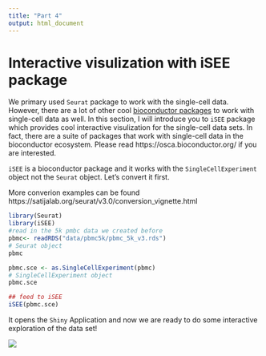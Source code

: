 ```yaml
---
title: "Part 4"
output: html_document
---
```


# Interactive visulization with iSEE package

We primary used `Seurat` package to work with the single-cell data. However, there are a lot of other cool [bioconductor packages](https://bioconductor.org/) to work with single-cell data as well. In this section, I will introduce you to `iSEE` package which provides cool interactive visulization for the single-cell data sets. In fact, there are a suite of packages that work with single-cell data in the bioconductor ecosystem. Please read https://osca.bioconductor.org/ if you are interested.

`iSEE` is a bioconductor package and it works with the `SingleCellExperiment` object not the `Seurat` object. Let's convert it first.

More converion examples can be found https://satijalab.org/seurat/v3.0/conversion_vignette.html

```r
library(Seurat)
library(iSEE)
#read in the 5k pmbc data we created before
pbmc<- readRDS("data/pbmc5k/pbmc_5k_v3.rds")
# Seurat object
pbmc

pbmc.sce <- as.SingleCellExperiment(pbmc)
# SingleCellExperiment object
pbmc.sce
```

```r
## feed to iSEE
iSEE(pbmc.sce)
```

It opens the `Shiny` Application and now we are ready to do some interactive exploration of the data set!

![](assets/iSEE.png)
